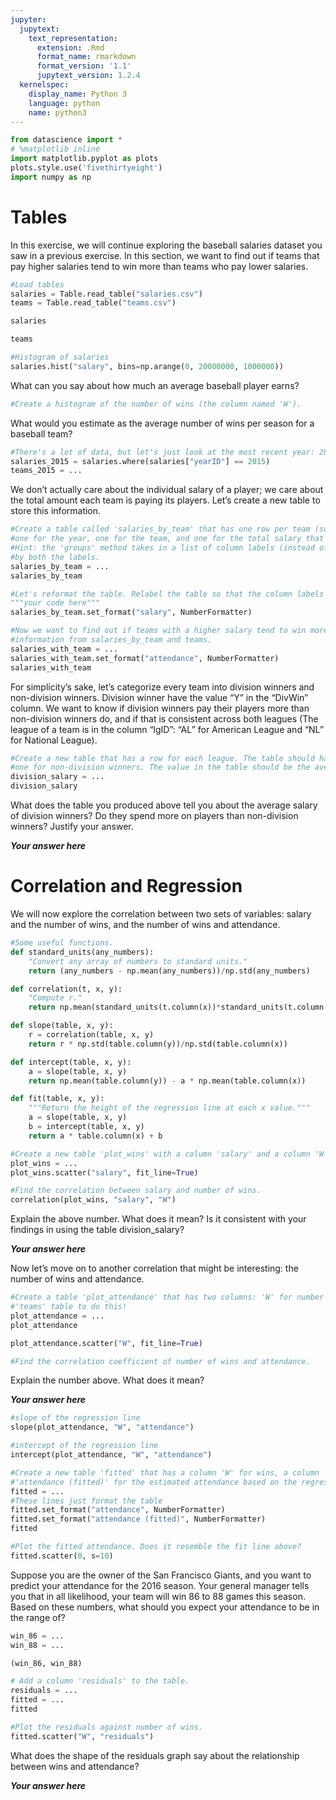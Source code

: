 ```yaml
---
jupyter:
  jupytext:
    text_representation:
      extension: .Rmd
      format_name: rmarkdown
      format_version: '1.1'
      jupytext_version: 1.2.4
  kernelspec:
    display_name: Python 3
    language: python
    name: python3
---
```


```python
from datascience import *
# %matplotlib inline
import matplotlib.pyplot as plots
plots.style.use('fivethirtyeight')
import numpy as np
```

# Tables


In this exercise, we will continue exploring the baseball salaries dataset you saw in a previous exercise. In this section, we want to find out if teams that pay higher salaries tend to win more than teams who pay lower salaries.

```python
#Load tables
salaries = Table.read_table("salaries.csv")
teams = Table.read_table("teams.csv")
```

```python
salaries
```

```python
teams
```

```python
#Histogram of salaries
salaries.hist("salary", bins=np.arange(0, 20000000, 1000000))
```

What can you say about how much an average baseball player earns?

```python
#Create a histogram of the number of wins (the column named 'W').

```

What would you estimate as the average number of wins per season for a baseball team?

```python
#There's a lot of data, but let's just look at the most recent year: 2015.
salaries_2015 = salaries.where(salaries["yearID"] == 2015)
teams_2015 = ...
```

We don't actually care about the individual salary of a player; we care about the total amount each team is paying its players. Let's create a new table to store this information.

```python
#Create a table called 'salaries_by_team' that has one row per team (so 30 rows). The table should have three columns:
#one for the year, one for the team, and one for the total salary that team payed players that year.
#Hint: the 'groups' method takes in a list of column labels (instead of just one column label in 'group'), and groups
#by both the labels.
salaries_by_team = ...
salaries_by_team
```

```python
#Let's reformat the table. Relabel the table so that the column labels are: 'yearID', 'teamID', and 'salary'.
"""your code here"""
salaries_by_team.set_format("salary", NumberFormatter)
```

```python
#Now we want to find out if teams with a higher salary tend to win more games. Create a new table that has all the
#information from salaries_by_team and teams.
salaries_with_team = ...
salaries_with_team.set_format("attendance", NumberFormatter)
salaries_with_team
```

For simplicity's sake, let's categorize every team into division winners and non-division winners. Division winner have the value "Y" in the "DivWin" column. We want to know if division winners pay their players more than non-division winners do, and if that is consistent across both leagues (The league of a team is in the column "lgID": "AL" for American League and "NL" for National League).

```python
#Create a new table that has a row for each league. The table should have two columns, one for division winners and
#one for non-division winners. The value in the table should be the average salary for a team in that category.
division_salary = ...
division_salary
```

What does the table you produced above tell you about the average salary of division winners? Do they spend more on players than non-division winners? Justify your answer.


***Your answer here***


# Correlation and Regression


We will now explore the correlation between two sets of variables: salary and the number of wins, and the number of wins and attendance.

```python
#Some useful functions.
def standard_units(any_numbers):
    "Convert any array of numbers to standard units."
    return (any_numbers - np.mean(any_numbers))/np.std(any_numbers)  

def correlation(t, x, y):
    "Compute r."
    return np.mean(standard_units(t.column(x))*standard_units(t.column(y)))

def slope(table, x, y):
    r = correlation(table, x, y)
    return r * np.std(table.column(y))/np.std(table.column(x))

def intercept(table, x, y):
    a = slope(table, x, y)
    return np.mean(table.column(y)) - a * np.mean(table.column(x))

def fit(table, x, y):
    """Return the height of the regression line at each x value."""
    a = slope(table, x, y)
    b = intercept(table, x, y)
    return a * table.column(x) + b
```

```python
#Create a new table 'plot_wins' with a column 'salary' and a column 'W', and plot (with salary on the x-axis).
plot_wins = ...
plot_wins.scatter("salary", fit_line=True)
```

```python
#Find the correlation between salary and number of wins.
correlation(plot_wins, "salary", "W")
```

Explain the above number. What does it mean? Is it consistent with your findings in using the table division_salary?


***Your answer here***


Now let's move on to another correlation that might be interesting: the number of wins and attendance.

```python
#Create a table 'plot_attendance' that has two columns: 'W' for number of wins, and 'attendance'. Use the original
#'teams' table to do this!
plot_attendance = ...
plot_attendance
```

```python
plot_attendance.scatter("W", fit_line=True)
```

```python
#Find the correlation coefficient of number of wins and attendance.

```

Explain the number above. What does it mean?


***Your answer here***

```python
#slope of the regression line
slope(plot_attendance, "W", "attendance")
```

```python
#intercept of the regression line
intercept(plot_attendance, "W", "attendance")
```

```python
#Create a new table 'fitted' that has a column 'W' for wins, a column 'attendance' for attendance, and a column
#'attendance (fitted)' for the estimated attendance based on the regression line.
fitted = ...
#These lines just format the table
fitted.set_format("attendance", NumberFormatter)
fitted.set_format("attendance (fitted)", NumberFormatter)
fitted
```

```python
#Plot the fitted attendance. Does it resemble the fit line above?
fitted.scatter(0, s=10)
```

Suppose you are the owner of the San Francisco Giants, and you want to predict your attendance for the 2016 season. Your general manager tells you that in all likelihood, your team will win 86 to 88 games this season. Based on these numbers, what should you expect your attendance to be in the range of?

```python
win_86 = ...
win_88 = ...

(win_86, win_88)
```

```python
# Add a column 'residuals' to the table.
residuals = ...
fitted = ...
fitted
```

```python
#Plot the residuals against number of wins.
fitted.scatter("W", "residuals")
```

What does the shape of the residuals graph say about the relationship between wins and attendance?


***Your answer here***
